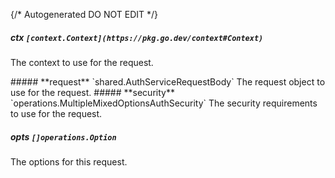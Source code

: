 {/* Autogenerated DO NOT EDIT  */}

##### **ctx** `[context.Context](https://pkg.go.dev/context#Context)`
The context to use for the request.

<Collapsible>
    ##### **request** `shared.AuthServiceRequestBody`
    The request object to use for the request.
    <Collapsible.Break/>
    <AuthServiceRequestBody/>
</Collapsible>

<Collapsible>
    ##### **security** `operations.MultipleMixedOptionsAuthSecurity`
    The security requirements to use for the request.
    <Collapsible.Break/>
    <MultipleMixedOptionsAuthSecurity/>
</Collapsible>

##### **opts** `[]operations.Option`
The options for this request.


